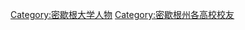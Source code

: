 {{Catnav|頁面分類|人物|校友|大學校友|美國大學校友}}
{{Commonscat|Alumni of the University of Michigan}}

[[Category:密歇根大学人物|Category:密歇根大学人物]]
[[Category:密歇根州各高校校友|Category:密歇根州各高校校友]]